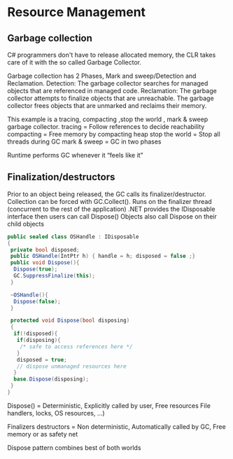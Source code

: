 # Resource Management

## Garbage collection

C# programmers don't have to release allocated memory, the CLR takes care of it with the so called Garbage Collector.

Garbage collection has 2 Phases, Mark and sweep/Detection and Reclamation.
Detection: The garbage collector searches for managed objects that are referenced in managed code.
Reclamation: The garbage collector attempts to finalize
objects that are unreachable. The garbage collector frees objects that are
unmarked and reclaims their memory.

This example is a tracing, compacting ,stop the world , mark & sweep garbage collector.
tracing = Follow references to decide reachability
compacting = Free memory by compacting heap
stop the world = Stop all threads during GC
mark & sweep = GC in two phases

Runtime performs GC whenever it “feels like it”

## Finalization/destructors

Prior to an object being released, the GC calls its finalizer/destructor. Collection can be forced with GC.Collect().
Runs on the finalizer thread (concurrent to the rest of the application)
.NET provides the IDisposable interface then users can call Dispose() Objects also call Dispose on their child objects

```csharp
public sealed class OSHandle : IDisposable
{
 private bool disposed;
 public OSHandle(IntPtr h) { handle = h; disposed = false ;}
 public void Dispose(){
  Dispose(true);
  GC.SuppressFinalize(this);
 }

 ~OSHandle(){
  Dispose(false);
 }

 protected void Dispose(bool disposing)
 {
  if(!disposed){
   if(disposing){
    /* safe to access references here */
   }
   disposed = true;
   // dispose unmanaged resources here
  }
  base.Dispose(disposing);
 }
}
```

Dispose() = Deterministic, Explicitly called by user, Free resources File handlers, locks, OS resources, ...)

Finalizers destructors = Non deterministic, Automatically called by GC, Free memory or as safety net

Dispose pattern combines best of both worlds
